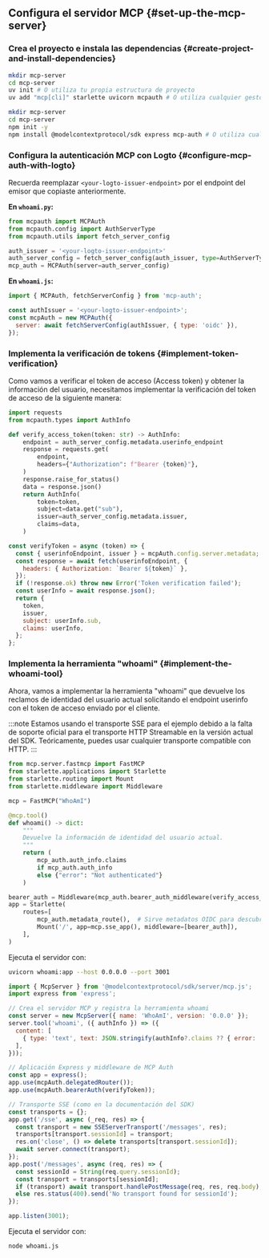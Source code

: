 
## Configura el servidor MCP \{#set-up-the-mcp-server}

### Crea el proyecto e instala las dependencias \{#create-project-and-install-dependencies}

<Tabs groupId="sdk">
<TabItem value="python" label="Python">

```bash
mkdir mcp-server
cd mcp-server
uv init # O utiliza tu propia estructura de proyecto
uv add "mcp[cli]" starlette uvicorn mcpauth # O utiliza cualquier gestor de paquetes preferido
```

</TabItem>
<TabItem value="node" label="Node.js">

```bash
mkdir mcp-server
cd mcp-server
npm init -y
npm install @modelcontextprotocol/sdk express mcp-auth # O utiliza cualquier gestor de paquetes preferido
```

</TabItem>
</Tabs>

### Configura la autenticación MCP con Logto \{#configure-mcp-auth-with-logto}

Recuerda reemplazar `<your-logto-issuer-endpoint>` por el endpoint del emisor que copiaste anteriormente.

<Tabs groupId="sdk">
<TabItem value="python" label="Python">

**En `whoami.py`:**

```python
from mcpauth import MCPAuth
from mcpauth.config import AuthServerType
from mcpauth.utils import fetch_server_config

auth_issuer = '<your-logto-issuer-endpoint>'
auth_server_config = fetch_server_config(auth_issuer, type=AuthServerType.OIDC)
mcp_auth = MCPAuth(server=auth_server_config)
```

</TabItem>
<TabItem value="node" label="Node.js">

**En `whoami.js`:**

```js
import { MCPAuth, fetchServerConfig } from 'mcp-auth';

const authIssuer = '<your-logto-issuer-endpoint>';
const mcpAuth = new MCPAuth({
  server: await fetchServerConfig(authIssuer, { type: 'oidc' }),
});
```

</TabItem>
</Tabs>

### Implementa la verificación de tokens \{#implement-token-verification}

Como vamos a verificar el token de acceso (Access token) y obtener la información del usuario, necesitamos implementar la verificación del token de acceso de la siguiente manera:

<Tabs groupId="sdk">
<TabItem value="python" label="Python">

```python
import requests
from mcpauth.types import AuthInfo

def verify_access_token(token: str) -> AuthInfo:
    endpoint = auth_server_config.metadata.userinfo_endpoint
    response = requests.get(
        endpoint,
        headers={"Authorization": f"Bearer {token}"},
    )
    response.raise_for_status()
    data = response.json()
    return AuthInfo(
        token=token,
        subject=data.get("sub"),
        issuer=auth_server_config.metadata.issuer,
        claims=data,
    )
```

</TabItem>
<TabItem value="node" label="Node.js">

```js
const verifyToken = async (token) => {
  const { userinfoEndpoint, issuer } = mcpAuth.config.server.metadata;
  const response = await fetch(userinfoEndpoint, {
    headers: { Authorization: `Bearer ${token}` },
  });
  if (!response.ok) throw new Error('Token verification failed');
  const userInfo = await response.json();
  return {
    token,
    issuer,
    subject: userInfo.sub,
    claims: userInfo,
  };
};
```

</TabItem>
</Tabs>

### Implementa la herramienta "whoami" \{#implement-the-whoami-tool}

Ahora, vamos a implementar la herramienta "whoami" que devuelve los reclamos de identidad del usuario actual solicitando el endpoint userinfo con el token de acceso enviado por el cliente.

:::note
Estamos usando el transporte SSE para el ejemplo debido a la falta de soporte oficial para el transporte HTTP Streamable en la versión actual del SDK. Teóricamente, puedes usar cualquier transporte compatible con HTTP.
:::

<Tabs groupId="sdk">
<TabItem value="python" label="Python">

```python
from mcp.server.fastmcp import FastMCP
from starlette.applications import Starlette
from starlette.routing import Mount
from starlette.middleware import Middleware

mcp = FastMCP("WhoAmI")

@mcp.tool()
def whoami() -> dict:
    """
    Devuelve la información de identidad del usuario actual.
    """
    return (
        mcp_auth.auth_info.claims
        if mcp_auth.auth_info
        else {"error": "Not authenticated"}
    )

bearer_auth = Middleware(mcp_auth.bearer_auth_middleware(verify_access_token))
app = Starlette(
    routes=[
        mcp_auth.metadata_route(),  # Sirve metadatos OIDC para descubrimiento
        Mount('/', app=mcp.sse_app(), middleware=[bearer_auth]),
    ],
)
```

Ejecuta el servidor con:

```bash
uvicorn whoami:app --host 0.0.0.0 --port 3001
```

</TabItem>
<TabItem value="node" label="Node.js">

```js
import { McpServer } from '@modelcontextprotocol/sdk/server/mcp.js';
import express from 'express';

// Crea el servidor MCP y registra la herramienta whoami
const server = new McpServer({ name: 'WhoAmI', version: '0.0.0' });
server.tool('whoami', ({ authInfo }) => ({
  content: [
    { type: 'text', text: JSON.stringify(authInfo?.claims ?? { error: 'Not authenticated' }) },
  ],
}));

// Aplicación Express y middleware de MCP Auth
const app = express();
app.use(mcpAuth.delegatedRouter());
app.use(mcpAuth.bearerAuth(verifyToken));

// Transporte SSE (como en la documentación del SDK)
const transports = {};
app.get('/sse', async (_req, res) => {
  const transport = new SSEServerTransport('/messages', res);
  transports[transport.sessionId] = transport;
  res.on('close', () => delete transports[transport.sessionId]);
  await server.connect(transport);
});
app.post('/messages', async (req, res) => {
  const sessionId = String(req.query.sessionId);
  const transport = transports[sessionId];
  if (transport) await transport.handlePostMessage(req, res, req.body);
  else res.status(400).send('No transport found for sessionId');
});

app.listen(3001);
```

Ejecuta el servidor con:

```bash
node whoami.js
```

</TabItem>
</Tabs>
